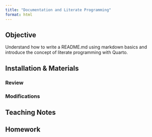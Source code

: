 ```yaml
---
title: "Documentation and Literate Programming"
format: html
---
```


## Objective

Understand how to write a README.md using markdown basics and introduce the concept of literate programming with Quarto.

## Installation & Materials

### Review

### Modifications

## Teaching Notes

## Homework
